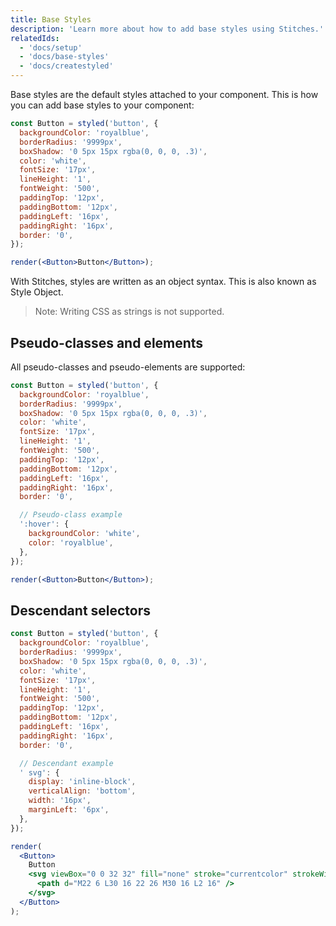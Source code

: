 ```yaml
---
title: Base Styles
description: 'Learn more about how to add base styles using Stitches.'
relatedIds:
  - 'docs/setup'
  - 'docs/base-styles'
  - 'docs/createstyled'
---
```


Base styles are the default styles attached to your component. This is how you can add base styles to your component:

```jsx live manual
const Button = styled('button', {
  backgroundColor: 'royalblue',
  borderRadius: '9999px',
  boxShadow: '0 5px 15px rgba(0, 0, 0, .3)',
  color: 'white',
  fontSize: '17px',
  lineHeight: '1',
  fontWeight: '500',
  paddingTop: '12px',
  paddingBottom: '12px',
  paddingLeft: '16px',
  paddingRight: '16px',
  border: '0',
});

render(<Button>Button</Button>);
```

With Stitches, styles are written as an object syntax. This is also known as Style Object.

> Note: Writing CSS as strings is not supported.

## Pseudo-classes and elements

All pseudo-classes and pseudo-elements are supported:

```jsx live manual
const Button = styled('button', {
  backgroundColor: 'royalblue',
  borderRadius: '9999px',
  boxShadow: '0 5px 15px rgba(0, 0, 0, .3)',
  color: 'white',
  fontSize: '17px',
  lineHeight: '1',
  fontWeight: '500',
  paddingTop: '12px',
  paddingBottom: '12px',
  paddingLeft: '16px',
  paddingRight: '16px',
  border: '0',

  // Pseudo-class example
  ':hover': {
    backgroundColor: 'white',
    color: 'royalblue',
  },
});

render(<Button>Button</Button>);
```

## Descendant selectors

```jsx live manual
const Button = styled('button', {
  backgroundColor: 'royalblue',
  borderRadius: '9999px',
  boxShadow: '0 5px 15px rgba(0, 0, 0, .3)',
  color: 'white',
  fontSize: '17px',
  lineHeight: '1',
  fontWeight: '500',
  paddingTop: '12px',
  paddingBottom: '12px',
  paddingLeft: '16px',
  paddingRight: '16px',
  border: '0',

  // Descendant example
  ' svg': {
    display: 'inline-block',
    verticalAlign: 'bottom',
    width: '16px',
    marginLeft: '6px',
  },
});

render(
  <Button>
    Button
    <svg viewBox="0 0 32 32" fill="none" stroke="currentcolor" strokeWidth="2">
      <path d="M22 6 L30 16 22 26 M30 16 L2 16" />
    </svg>
  </Button>
);
```

<!-- ## Style Object

Style Objects are a common pattern in CSS-in-JS libraries. It supports the same features as writing CSS as a string, with a few small syntax differences.

```jsx
// Style String
`
  background-color: red;
  webkit-appearance: none;
  selector {
    margin-top: '10px'
  }
`;

// Style Object
{
  backgroundColor: 'red',
  WebkitAppearance: 'none',
  'selector': {
    marginTop: '10px'
  }
}
``` -->
